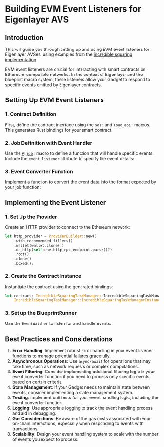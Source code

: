
# Building EVM Event Listeners for Eigenlayer AVS

## Introduction

This will guide you through setting up and using EVM event listeners for Eigenlayer AVSes, using examples from the
[incredible squaring implementation](https://github.com/tangle-network/gadget/tree/main/blueprints/incredible-squaring-eigenlayer).

EVM event listeners are crucial for interacting with smart contracts on Ethereum-compatible networks.
In the context of Eigenlayer and the blueprint macro system, these listeners allow your Gadget to respond to specific
events emitted by Eigenlayer contracts.

## Setting Up EVM Event Listeners

### 1. Contract Definition

First, define the contract interface using the `sol!` and `load_abi!` macros. This generates Rust bindings for your smart contract.

<GithubFileReaderDisplay 
  url="https://github.com/tangle-network/gadget/blob/main/blueprints/incredible-squaring-eigenlayer/src/lib.rs"
  fromLine={11}
  toLine={22}
  title="incredible-squaring-eigenlayer/src/lib.rs"
/>

### 2. Job Definition with Event Handler

Use the [`#[job]`](./blueprint-macros/jobs.mdx) macro to define a function that will handle specific events. Include the `event_listener` attribute to specify the event details:

<GithubFileReaderDisplay 
  url="https://github.com/tangle-network/gadget/blob/main/blueprints/incredible-squaring-eigenlayer/src/jobs/initialize_task.rs"
  fromLine={12}
  toLine={55}
  title="incredible-squaring-eigenlayer/src/jobs/initialize_task.rs"
/>

### 3. Event Converter Function

Implement a function to convert the event data into the format expected by your job function:

<GithubFileReaderDisplay 
  url="https://github.com/tangle-network/gadget/blob/main/blueprints/incredible-squaring-eigenlayer/src/jobs/initialize_task.rs"
  fromLine={57}
  toLine={68}
  title="incredible-squaring-eigenlayer/src/jobs/initialize_task.rs"
/>

## Implementing the Event Listener

### 1. Set Up the Provider

Create an HTTP provider to connect to the Ethereum network:

```rust
let http_provider = ProviderBuilder::new()
    .with_recommended_fillers()
    .wallet(wallet.clone())
    .on_http(self.env.http_rpc_endpoint.parse()?)
    .root()
    .clone()
    .boxed();
```

### 2. Create the Contract Instance

Instantiate the contract using the generated bindings:

```rust
let contract: IncredibleSquaringTaskManager::IncredibleSquaringTaskManagerInstance =
    IncredibleSquaringTaskManager::IncredibleSquaringTaskManagerInstance::new(contract_address, provider);
```

### 3. Set up the BlueprintRunner

Use the `EventWatcher` to listen for and handle events:

<GithubFileReaderDisplay 
  url="https://github.com/tangle-network/gadget/blob/main/blueprints/incredible-squaring-eigenlayer/src/main.rs"
  fromLine={89}
  toLine={96}
  title="incredible-squaring-eigenlayer/src/main.rs"
/>

## Best Practices and Considerations

1. **Error Handling**: Implement robust error handling in your event listener functions to manage potential failures gracefully.
2. **Asynchronous Operations**: Use `async/await` for operations that may take time, such as network requests or complex computations.
3. **Event Filtering**: Consider implementing additional filtering logic in your event converter function if you need to process only specific events based on certain criteria.
4. **State Management**: If your Gadget needs to maintain state between events, consider implementing a state management system.
5. **Testing**: Implement unit tests for your event handling logic, including the event converter function.
6. **Logging**: Use appropriate logging to track the event handling process and aid in debugging.
7. **Gas Considerations**: Be aware of the gas costs associated with your on-chain interactions, especially when responding to events with transactions.
8. **Scalability**: Design your event handling system to scale with the number of events you expect to process.
